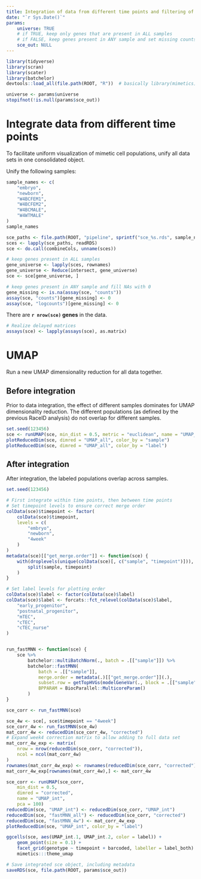 ```yaml
---
title: Integration of data from different time points and filtering of gene tables
date: "`r Sys.Date()`"
params:
    universe: TRUE
    # if TRUE, keep only genes that are present in ALL samples
    # if FALSE, keep genes present in ANY sample and set missing counts to 0
    sce_out: NULL
---
```


```r
library(tidyverse)
library(scran)
library(scater)
library(batchelor)
devtools::load_all(file.path(ROOT, "R"))  # basically library(mimetics)

universe <- params$universe
stopifnot(!is.null(params$sce_out))
```


# Integrate data from different time points

To facilitate uniform visualization of mimetic cell populations, unify all data
sets in one consolidated object.

Unify the following samples:


```r
sample_names <- c(
    "embryo",
    "newborn",
    "W4BCFEM1",
    "W4BCFEM2",
    "W4BCMALE",
    "W4WTMALE"
)
sample_names
```

```r
sce_paths <- file.path(ROOT, "pipeline", sprintf("sce_%s.rds", sample_names))
sces <- lapply(sce_paths, readRDS)
sce <- do.call(combineCols, unname(sces))
```


```r
# keep genes present in ALL samples
gene_universe <- lapply(sces, rownames)
gene_universe <- Reduce(intersect, gene_universe)
sce <- sce[gene_universe, ]
```

```r
# keep genes present in ANY sample and fill NAs with 0
gene_missing <- is.na(assay(sce, "counts"))
assay(sce, "counts")[gene_missing] <- 0
assay(sce, "logcounts")[gene_missing] <- 0
```

There are **`r nrow(sce)` genes** in the data.

```r
# Realize delayed matrices
assays(sce) <- lapply(assays(sce), as.matrix)
```


# UMAP

Run a new UMAP dimensionality reduction for all data together.


## Before integration

Prior to data integration, the effect of different samples dominates for UMAP
dimensionality reduction. The different populations (as defined by the previous
RaceID analysis) do not overlap for different samples.

```r
set.seed(123456)
sce <- runUMAP(sce, min_dist = 0.5, metric = "euclidean", name = "UMAP_all", ntop = 2000, pca = 100)
plotReducedDim(sce, dimred = "UMAP_all", color_by = "sample")
plotReducedDim(sce, dimred = "UMAP_all", color_by = "label")
```


## After integration

After integration, the labeled populations overlap across samples.

```r
set.seed(123456)

# First integrate within time points, then between time points
# Set timepoint levels to ensure correct merge order
colData(sce)$timepoint <- factor(
    colData(sce)$timepoint,
    levels = c(
        "embryo",
        "newborn",
        "4week"
    )
)
metadata(sce)[["get_merge.order"]] <- function(sce) {
    with(droplevels(unique(colData(sce)[, c("sample", "timepoint")])),
        split(sample, timepoint)
    )
}

# Set label levels for plotting order
colData(sce)$label <- factor(colData(sce)$label)
colData(sce)$label <- forcats::fct_relevel(colData(sce)$label,
    "early_progenitor",
    "postnatal_progenitor",
    "mTEC",
    "cTEC",
    "cTEC_nurse"
)


run_fastMNN <- function(sce) {
    sce %>%
        batchelor::multiBatchNorm(., batch = .[["sample"]]) %>%
        batchelor::fastMNN(
            batch = .[["sample"]],
            merge.order = metadata(.)[["get_merge.order"]](.),
            subset.row = getTopHVGs(modelGeneVar(., block = .[["sample"]])),
            BPPARAM = BiocParallel::MulticoreParam()
        )
}

sce_corr <- run_fastMNN(sce)

sce_4w <- sce[, sce$timepoint == "4week"]
sce_corr_4w <- run_fastMNN(sce_4w)
mat_corr_4w <- reducedDim(sce_corr_4w, "corrected")
# Expand week4 correction matrix to allow adding to full data set
mat_corr_4w_exp <- matrix(
    nrow = nrow(reducedDim(sce_corr, "corrected")),
    ncol = ncol(mat_corr_4w)
)
rownames(mat_corr_4w_exp) <- rownames(reducedDim(sce_corr, "corrected"))
mat_corr_4w_exp[rownames(mat_corr_4w),] <- mat_corr_4w

sce_corr <- runUMAP(sce_corr,
    min_dist = 0.5,
    dimred = "corrected",
    name = "UMAP_int",
    pca = 100)
reducedDim(sce, "UMAP_int") <- reducedDim(sce_corr, "UMAP_int")
reducedDim(sce, "fastMNN_all") <- reducedDim(sce_corr, "corrected")
reducedDim(sce, "fastMNN_4w") <- mat_corr_4w_exp
plotReducedDim(sce, "UMAP_int", color_by = "label")
```

```r
ggcells(sce, aes(UMAP_int.1, UMAP_int.2, color = label)) +
    geom_point(size = 0.1) +
    facet_grid(genotype ~ timepoint + barcoded, labeller = label_both) +
    mimetics:::theme_umap
```


```r
# Save integrated sce object, including metadata
saveRDS(sce, file.path(ROOT, params$sce_out))
```
